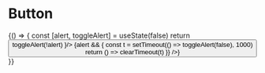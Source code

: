 
<Meta title="Components / Alert" />


# Button
<Canvas>
    <Story name="error">
        <Alert type="error" message='something went wrong name' />
    </Story>
    <Story name="error by duration">
        {() => {
            const [alert, toggleAlert] = useState(false)
            return <div>
                <Button label={alert ? `hide alert`: `show alert`} onClick={() => toggleAlert(!alert) }/>
                {alert &&   <Alert type="error" message='something went wrong name for 3 sec' duration={3000} onClose={() => {
                        const t = setTimeout(() => toggleAlert(false), 1000)
                        return () => clearTimeout(t)
                    }} />}
            </div>
        }}
    </Story>
    <Story name="success">
        <Alert type="success" message='everything went fine!'  />
    </Story>
    <Story name="success by duration">
        <Alert type="success" message='entitiy was successfully stored'  buttomUp duration={2000} />
    </Story>
    <Story name="info">
        <Alert message='info block, just to let you know it' />
    </Story>
</Canvas>
